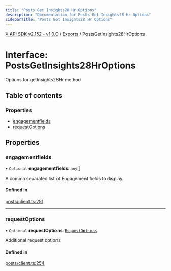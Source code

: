 ```yaml
---
title: "Posts Get Insights28 Hr Options"
description: "Documentation for Posts Get Insights28 Hr Options"
sidebarTitle: "Posts Get Insights28 Hr Options"
---
```


[X API SDK v2.152 - v1.0.0](../README.md) / [Exports](../modules.md) / PostsGetInsights28HrOptions

# Interface: PostsGetInsights28HrOptions

Options for getInsights28Hr method

## Table of contents

### Properties

- [engagementfields](PostsGetInsights28HrOptions.md#engagementfields)
- [requestOptions](PostsGetInsights28HrOptions.md#requestoptions)

## Properties

### engagementfields

• `Optional` **engagementfields**: `any`[]

A comma separated list of Engagement fields to display.

#### Defined in

[posts/client.ts:251](https://github.com/xdevplatform/xdk/blob/ad4172ef5f68f089e0f077a190b271016dd35bf7/xdk/typescript/src/posts/client.ts#L251)

___

### requestOptions

• `Optional` **requestOptions**: [`RequestOptions`](RequestOptions.md)

Additional request options

#### Defined in

[posts/client.ts:254](https://github.com/xdevplatform/xdk/blob/ad4172ef5f68f089e0f077a190b271016dd35bf7/xdk/typescript/src/posts/client.ts#L254)
